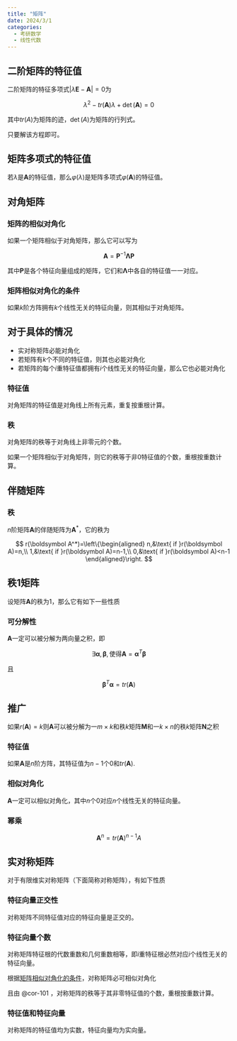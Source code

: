 ```yaml
---
title: "矩阵"
date: 2024/3/1
categories:
  - 考研数学
  - 线性代数
---
```


## 二阶矩阵的特征值

二阶矩阵的特征多项式$|\lambda\boldsymbol E-\boldsymbol A|=0$为

$$
\lambda^2-tr(\boldsymbol A)\lambda+\det(\boldsymbol A)=0
$$

其中$tr(A)$为矩阵的迹，$\det(A)$为矩阵的行列式。

只要解该方程即可。

## 矩阵多项式的特征值

若$\lambda$是$\boldsymbol A$的特征值，那么$\varphi(\lambda)$是矩阵多项式$\varphi(\boldsymbol A)$的特征值。

## 对角矩阵

### 矩阵的相似对角化

如果一个矩阵相似于对角矩阵，那么它可以写为

$$
\boldsymbol A=\boldsymbol P^{-1}\boldsymbol\Lambda\boldsymbol P
$$

其中$\boldsymbol P$是各个特征向量组成的矩阵，它们和$\boldsymbol\Lambda$中各自的特征值一一对应。

### 矩阵相似对角化的条件

如果$k$阶方阵拥有$k$个线性无关的特征向量，则其相似于对角矩阵。

:::{.callout-note collapse="true"}

## 对于具体的情况

- 实对称矩阵必能对角化
- 若矩阵有$k$个不同的特征值，则其也必能对角化
- 若矩阵的每个$i$重特征值都拥有$i$个线性无关的特征向量，那么它也必能对角化
:::

### 特征值

对角矩阵的特征值是对角线上所有元素，重复按重根计算。

### 秩

对角矩阵的秩等于对角线上非零元的个数。

:::{#cor-101}
如果一个矩阵相似于对角矩阵，则它的秩等于非0特征值的个数，重根按重数计算。
:::

## 伴随矩阵

### 秩

$n$阶矩阵$\boldsymbol A$的伴随矩阵为$\boldsymbol A^*$，它的秩为

$$
r(\boldsymbol A^*)=\left\{\begin{aligned}
n,&\text{ if }r(\boldsymbol A)=n,\\
1,&\text{ if }r(\boldsymbol A)=n-1,\\
0,&\text{ if }r(\boldsymbol A)<n-1
\end{aligned}\right.
$$

## 秩1矩阵

设矩阵$\boldsymbol A$的秩为1，那么它有如下一些性质

### 可分解性

$\boldsymbol A$一定可以被分解为两向量之积，即

$$
\exists\boldsymbol\alpha,\boldsymbol\beta,\text{使得}\boldsymbol A=\boldsymbol\alpha^T\boldsymbol\beta
$$

且

$$
\boldsymbol\beta^T\boldsymbol\alpha=tr(\boldsymbol A)
$$

:::{.callout-note}
## 推广

如果$r(\boldsymbol A)=k$则$\boldsymbol A$可以被分解为一$m\times k$和秩$k$矩阵$\boldsymbol M$和一$k\times n$的秩$k$矩阵$\boldsymbol N$之积
:::

### 特征值

如果$\boldsymbol A$是$n$阶方阵，其特征值为$n-1$个0和$tr(\boldsymbol A)$.

### 相似对角化

$\boldsymbol A$一定可以相似对角化，其中$n$个0对应$n$个线性无关的特征向量。

### 幂乘

$$
\boldsymbol A^n=tr(\boldsymbol A)^{n-1}A
$$

## 实对称矩阵

对于有限维实对称矩阵（下面简称对称矩阵），有如下性质

### 特征向量正交性

对称矩阵不同特征值对应的特征向量是正交的。

### 特征向量个数

对称矩阵特征根的代数重数和几何重数相等，即$i$重特征根必然对应$i$个线性无关的特征向量。

:::{.callout-note}
根据[矩阵相似对角化的条件](#矩阵相似对角化的条件)，对称矩阵必可相似对角化

且由 @cor-101 ，对称矩阵的秩等于其非零特征值的个数，重根按重数计算。
:::

### 特征值和特征向量

对称矩阵的特征值均为实数，特征向量均为实向量。
